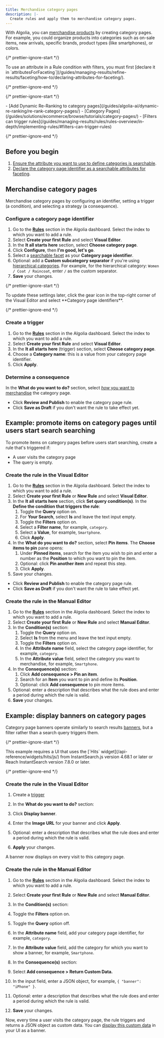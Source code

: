 ```yaml
---
title: Merchandise category pages
description: |-
  Create rules and apply them to merchandise category pages.
---
```


With Algolia, you can [merchandise products](/guides/managing-results/rules/merchandising-and-promoting/) by creating category pages.
For example, you could organize products into categories such as on-sale items, new arrivals, specific brands, product types (like smartphones), or colors.

{/* prettier-ignore-start */}

<Note>
  To use an attribute in a Rule condition with filters, you must first [declare it in `attributesForFaceting`](/guides/managing-results/refine-results/faceting/how-to/declaring-attributes-for-faceting/).
</Note>

{/* prettier-ignore-end */}

{/* prettier-ignore-start */}

<Info>
  - [Add Dynamic Re-Ranking to category pages](/guides/algolia-ai/dynamic-re-ranking/re-rank-category-pages/)
  - [Category Pages](/guides/solutions/ecommerce/browse/tutorials/category-pages/)
  - [Filters can trigger rules](/guides/managing-results/rules/rules-overview/in-depth/implementing-rules/#filters-can-trigger-rules)
</Info>

{/* prettier-ignore-end */}

## Before you begin

1. [Ensure the attribute you want to use to define categories is searchable](/guides/managing-results/must-do/searchable-attributes/).
1. [Declare the category page identifier as a searchable attributes for faceting](/guides/solutions/ecommerce/browse/tutorials/category-pages/#configure-your-index).

## Merchandise category pages

Merchandise category pages by configuring an identifier, setting a trigger (a condition), and selecting a strategy (a consequence).

### Configure a category page identifier

1. Go to the [**Rules**](https://dashboard.algolia.com/rules/) section in the Algolia dashboard. Select the index to which you want to add a rule.
1. Select **Create your first Rule** and select **Visual Editor**.
1. In the **It all starts here** section, select **Choose category page**.
1. Click **Configure**, then **I'm good, let's go**.
1. Select a [searchable facet](/guides/managing-results/refine-results/faceting/how-to/declaring-attributes-for-faceting/) as your **Category page identifier**.
1. Optional: add a **Custom subcategory separator** if you're using [hierarchical categories](/guides/managing-results/refine-results/faceting/#hierarchical-facets). For example, for the hierarchical category: `Women / Coat / Raincoat`, enter `/` as the custom separator.
1. **Save** your changes.

{/* prettier-ignore-start */}

<Note>
  To update these settings later, click the gear icon in the top-right corner of the Visual Editor and select **Category page identifiers**.
</Note>

{/* prettier-ignore-end */}

### Create a trigger

1. Go to the [**Rules**](https://dashboard.algolia.com/rules/) section in the Algolia dashboard. Select the index to which you want to add a rule.
1. Select **Create your first Rule** and select **Visual Editor**.
1. In the **It all starts here** (trigger) section, select **Choose category page**.
1. Choose a **Category name**: this is a value from your category page identifier.
1. Click **Apply**.

### Determine a consequence

In the **What do you want to do?** section, select [_how_ you want to merchandise](/guides/managing-results/rules/rules-overview/in-depth/implementing-rules/#consequence---adapting-the-results--relevance) the category page.

- Click **Review and Publish** to enable the category page rule.
- Click **Save as Draft** if you don't want the rule to take effect yet.

## Example: promote items on category pages until users start search searching

To promote items on category pages before users start searching, create a rule that's triggered if:

- A user visits the category page
- The query is empty.

### Create the rule in the Visual Editor

1. Go to the [**Rules**](https://dashboard.algolia.com/rules/) section in the Algolia dashboard. Select the index to which you want to add a rule.
1. Select **Create your first Rule** or **New Rule** and select **Visual Editor**.
1. In the **It all starts here** section, click **Set query condition(s)**. In the **Define the condition that triggers the rule**:
   1. Toggle the **Query** option on.
   1. For **Your Search**, select **Is** and leave the text input empty.
   1. Toggle the **Filters** option on.
   1. Select a **Filter name**, for example, `category`.
   1. Select a **Value**, for example, `Smartphone`.
   1. Click **Apply**.
1. In the **What do you want to do?** section, select **Pin items**. The **Choose items to pin** pane opens:
   1. Under **Pinned items**, search for the item you wish to pin and enter a number as the **Position** to which you want to pin the item.
   1. Optional: click **Pin another item** and repeat this step.
   1. Click **Apply**.
1. Save your changes.

- Click **Review and Publish** to enable the category page rule.
- Click **Save as Draft** if you don't want the rule to take effect yet.

### Create the rule in the Manual Editor

1. Go to the [**Rules**](https://dashboard.algolia.com/rules/) section in the Algolia dashboard. Select the index to which you want to add a rule.
1. Select **Create your first Rule** or **New Rule** and select **Manual Editor**.
1. In the **Condition(s)** section:
   1. Toggle the **Query** option on.
   1. Select **Is** from the menu and leave the text input empty.
   1. Toggle the **Filters** option on.
   1. In the **Attribute name** field, select the category page identifier, for example, `category`.
   1. In the **Attribute value** field, select the category you want to merchandise, for example, `Smartphone`.
1. In the **Consequence(s)** section:
   1. Click **Add consequence > Pin an item**.
   1. Search for an **Item** you want to pin and define its **Position**.
   1. Optional: click **Add consequence** to pin more items.
1. Optional: enter a description that describes what the rule does and enter a period during which the rule is valid.
1. **Save** your changes.

## Example: display banners on category pages

Category page banners operate similarly to search results [banners](/guides/managing-results/rules/merchandising-and-promoting/how-to/add-banners/), but a filter rather than a search query triggers them.

{/* prettier-ignore-start */}

<Note>
  This example requires a UI that uses the [`Hits` widget](/api-reference/widgets/hits/js/) from InstantSearch.js version 4.68.1 or later or Reach InstantSearch version 7.8.0 or later.
</Note>

{/* prettier-ignore-end */}

### Create the rule in the Visual Editor

1. Create a [trigger](#create-a-trigger)

1. In the **What do you want to do?** section:

1. Click **Display banner**.

1. Enter the **Image URL** for your banner and click **Apply**.

1. Optional: enter a description that describes what the rule does and enter a period during which the rule is valid.

1. **Apply** your changes.

A banner now displays on every visit to this category page.

### Create the rule in the Manual Editor

1. Go to the [**Rules**](https://dashboard.algolia.com/rules/) section in the Algolia dashboard. Select the index to which you want to add a rule.

1. Select **Create your first Rule** or **New Rule** and select **Manual Editor**.

1. In the **Condition(s)** section:

1. Toggle the **Filters** option on.

1. Toggle the **Query** option off.

1. In the **Attribute name** field, add your category page identifier, for example, `category`.

1. In the **Attribute value** field, add the category for which you want to show a banner, for example, `Smartphone`.

1. In the **Consequence(s)** section:

1. Select **Add consequence > Return Custom Data.**

1. In the input field, enter a JSON object, for example, `{ "banner": "iPhone" }`.

1. Optional: enter a description that describes what the rule does and enter a period during which the rule is valid.

1. **Save** your changes.

Now, every time a user visits the category page, the rule triggers and returns a JSON object as custom data.
You can [display this custom data](/guides/managing-results/rules/merchandising-and-promoting/how-to/add-banners/#retrieve-the-banner-data-in-your-ui) in your UI as a banner.
